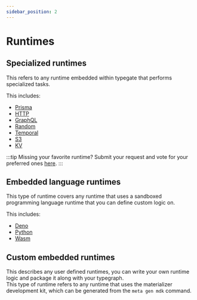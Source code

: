 ```yaml
---
sidebar_position: 2
---
```


# Runtimes

## Specialized runtimes

This refers to any runtime embedded within typegate that performs specialized tasks.

This includes:

- [Prisma](./runtimes/prisma)
- [HTTP](./runtimes/http)
- [GraphQL](./runtimes/graphql)
- [Random](./runtimes/random)
- [Temporal](./runtimes/temporal)
- [S3](./runtimes/s3)
- [KV](./runtimes/kv)

:::tip Missing your favorite runtime?
Submit your request and vote for your preferred ones [here](https://github.com/metatypedev/metatype/discussions/305).
:::

## Embedded language runtimes

This type of runtime covers any runtime that uses a sandboxed programming language runtime that you can define custom logic on.

This includes:

- [Deno](./runtimes/deno)
- [Python](./runtimes/python)
- [Wasm](./runtimes/wasm)

## Custom embedded runtimes

This describes any user defined runtimes, you can write your own runtime logic and package it along with your typegraph.\
This type of runtime refers to any runtime that uses the materializer development kit, which can be generated from the `meta gen mdk` command.
